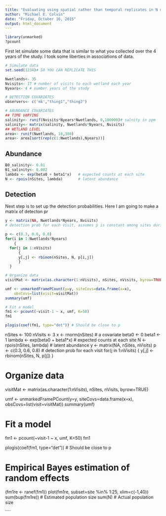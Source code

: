 ```yaml
---
title: "Evaluating using spatial rather than temporal replicates in N mixture models"
author: "Michael E. Colvin"
date: "Friday, October 16, 2015"
output: html_document
---
```



```r
library(unmarked)
?pcount

```

First let simulate some data that is similar to what you collected over 
the 4 years of the study. I took some liberties in associations of data. 



```r
# Simulate data
set.seed(1234)# SO YOU CAN REPLICATE THIS

Nwetlands<- 35
Nvisits<- 17 # number of visits to each wetland each year
Nyears<- 4 # number years of the study

# DETECTION COVARIATES
observers<- c('mk',"thing1","thing2")

# ABUNDANCE COVARIATES
## TIME VARYING
salinity<- runif(Nvisits*Nyears*Nwetlands, 0,100000)# salnity in ppm
salinity<- matrix(salinity, Nwetlands*Nyears, Nvisits)
## WETLAND LEVEL
area<- runif(Nwetlands, 10,300)
area<- area[sort(rep(c(1:Nwetlands),Nyears))]
```

## Abundance

```r
B0_salinity<- 0.01
B1_salinity<- 0.002
lambda <- exp(beta0 + beta1*x)   # expected counts at each site
N <- rpois(nSites, lambda)       # latent abundance


```

## Detection
Next step is to set up the detection probabilities.  Here I am going to make a matrix of detecton pr

```r
y <- matrix(NA, Nwetlands*Nyears, Nvisits)
# detection prob for each visit, assumes p is constant among sites during visits

p <- c(0.3, 0.6, 0.8) 
for(i in 1:Nwetlands*Nyears)
    {
  for(j in 1:nVisits) 
      {
      y[,j] <- rbinom(nSites, N, p[i,j])
      }
  }
```

```r
# Organize data
visitMat <- matrix(as.character(1:nVisits), nSites, nVisits, byrow=TRUE)

umf <- unmarkedFramePCount(y=y, siteCovs=data.frame(x=x),
    obsCovs=list(visit=visitMat))
summary(umf)
```

```r
# Fit a model
fm1 <- pcount(~visit-1 ~ x, umf, K=50)
fm1

plogis(coef(fm1, type="det")) # Should be close to p

```





nSites <- 100
nVisits <- 3
x <- rnorm(nSites)               # a covariate
beta0 <- 0
beta1 <- 1
lambda <- exp(beta0 + beta1*x)   # expected counts at each site
N <- rpois(nSites, lambda)       # latent abundance
y <- matrix(NA, nSites, nVisits)
p <- c(0.3, 0.6, 0.8)            # detection prob for each visit
for(j in 1:nVisits) {
  y[,j] <- rbinom(nSites, N, p[j])
  }

# Organize data
visitMat <- matrix(as.character(1:nVisits), nSites, nVisits, byrow=TRUE)

umf <- unmarkedFramePCount(y=y, siteCovs=data.frame(x=x),
    obsCovs=list(visit=visitMat))
summary(umf)

# Fit a model
fm1 <- pcount(~visit-1 ~ x, umf, K=50)
fm1

plogis(coef(fm1, type="det")) # Should be close to p


# Empirical Bayes estimation of random effects
(fm1re <- ranef(fm1))
plot(fm1re, subset=site %in% 1:25, xlim=c(-1,40))
sum(bup(fm1re))         # Estimated population size
sum(N)                  # Actual population size



````